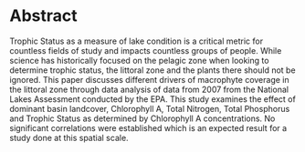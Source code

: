 # Abstract

  Trophic Status as a measure of lake condition is a critical metric for countless fields of study and impacts countless groups of people. While science has historically focused on the pelagic zone when looking to determine trophic status, the littoral zone and the plants there should not be ignored. This paper discusses different drivers of macrophyte coverage in the littoral zone through data analysis of data from 2007 from the National Lakes Assessment conducted by the EPA. This study examines the effect of dominant basin landcover, Chlorophyll A, Total Nitrogen, Total Phosphorus and Trophic Status as determined by Chlorophyll A concentrations. No significant correlations were established which is an expected result for a study done at this spatial scale. 